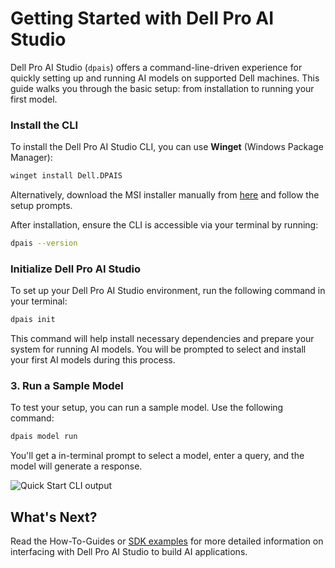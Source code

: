 
# Getting Started with Dell Pro AI Studio

Dell Pro AI Studio (`dpais`) offers a command-line-driven experience for quickly setting up and running AI models on supported Dell machines. This guide walks you through the basic setup: from installation to running your first model.

<Steps>

### Install the CLI

To install the Dell Pro AI Studio CLI, you can use **Winget** (Windows Package Manager):

```bash
winget install Dell.DPAIS
```

Alternatively, download the MSI installer manually from [here](https://dell.hf.co) and follow the setup prompts.

After installation, ensure the CLI is accessible via your terminal by running:
```bash
dpais --version
```

### Initialize Dell Pro AI Studio
To set up your Dell Pro AI Studio environment, run the following command in your terminal:

```bash
dpais init
```

This command will help install necessary dependencies and prepare your system for running AI models. You will be prompted to select and install your first AI models during this process.

### 3. Run a Sample Model
To test your setup, you can run a sample model. Use the following command:

```bash
dpais model run
```
You'll get a in-terminal prompt to select a model, enter a query, and the model will generate a response.

![Quick Start CLI output](./assets/quick-start-cli.png)

</Steps>


## What's Next?

Read the How-To-Guides or [SDK examples](/interfacing-sdk) for more detailed information on interfacing with Dell Pro AI Studio to build AI applications.
